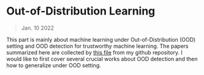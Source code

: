 # Out-of-Distribution Learning

> Jan. 10 2022

This part is mainly about machine learning under Out-of-Distribution (OOD) setting and OOD detection for trustworthy machine learning.
The papers summarized here are collected by [this file](https://github.com/Epsilon-Lee/paper-jam/blob/main/ood-detection-robustness-and-generalization.md) from my github repository.
I would like to first cover several crucial works about OOD detection and then how to generalize under OOD setting.
